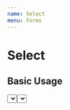 ```yaml
---
name: Select
menu: Forms
---
```


# Select

## Basic Usage

<Playground>
  <Select
    name="option"
    label="Pick an option"
    options={[
    { label: 'Test', value: 'test'},
    { label: 'Test 1', value: 'test-1'},
    { label: 'Test 2', value: 'test-2'},
    ]}
  />
  <Select
    name="name"
    label="Pick an option"
    hint="Some additional information"
    error="Oh no! You broke it!"
    value="test-1"
        options={[
        { label: 'Test', value: 'test'},
        { label: 'Test 1', value: 'test-1'},
        { label: 'Test 2', value: 'test-2'},
        ]}
  />
</Playground>


## Props
<PropsTable of={Select} />

